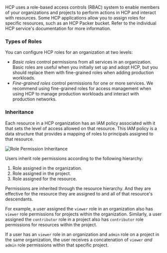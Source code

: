 HCP uses a role-based access controls (RBAC) system to enable members of your organizations and projects to perform actions in HCP and interact with resources. Some HCP applications allow you to assign roles for specific resources, such as an HCP Packer bucket. Refer to the individual HCP service's documentation for more information.

### Types of Roles

You can configure HCP roles for an organization at two levels:

- _Basic roles_ control permissions from all services in an organization. Basic roles are useful when you initially set up and adopt HCP, but you should replace them with fine-grained roles when adding production workloads.
- _Fine-grained roles_ control permissions for one or more services. We recommend using fine-grained roles for access management when using HCP to manage production workloads and interact with production networks.

### Inheritance

Each resource in a HCP organization has an IAM policy associated with it that sets the level of access allowed on that resource. This IAM policy is a data structure that provides a mapping of roles to principals assigned to that resource.

![Role Permission Inheritance](/img/docs/hcp-core/diagram-hcp_IAM-inheritance.png)

Users inherit role permissions according to the following hierarchy:

1. Role assigned in the organization.
1. Role assigned in the project.
1. Role assigned for the resource.

Permissions are inherited through the resource hierarchy. And they are effective for the resource they are assigned to and all of that resource's descendants.

For example, a user assigned the `viewer` role in an organization also has `viewer` role permissions for projects within the organization. Similarly, a user assigned the `contributor` role in a project also has `contributor` role permissions for resources within the project.

If a user has an `viewer` role in an organization and `admin` role on a project in the same organization, the user receives a concatenation of `viewer` _and_ `admin` role permissions within that specific project.
